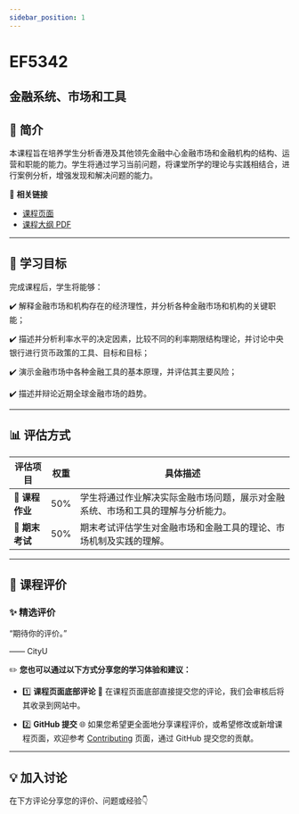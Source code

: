 ```yaml
---
sidebar_position: 1
---
```


# EF5342
## 金融系统、市场和工具

## **📘 简介**
本课程旨在培养学生分析香港及其他领先金融中心金融市场和金融机构的结构、运营和职能的能力。学生将通过学习当前问题，将课堂所学的理论与实践相结合，进行案例分析，增强发现和解决问题的能力。

🔗 **相关链接**
- [课程页面](https://www.cityu.edu.hk/catalogue/pg/202425/course/EF5342.htm)
- [课程大纲 PDF](https://www.cityu.edu.hk/catalogue/pg/202425/course/EF5342.pdf)

---

## **🎯 学习目标**

完成课程后，学生将能够：

✔️ 解释金融市场和机构存在的经济理性，并分析各种金融市场和机构的关键职能；

✔️ 描述并分析利率水平的决定因素，比较不同的利率期限结构理论，并讨论中央银行进行货币政策的工具、目标和目标；

✔️ 演示金融市场中各种金融工具的基本原理，并评估其主要风险；

✔️ 描述并辩论近期全球金融市场的趋势。

---

## **📊 评估方式**

| **评估项目**          | **权重** | **具体描述**                                                                                       |
|----------------------|---------|---------------------------------------------------------------------------------------------------|
| **📄 课程作业**       | 50%     | 学生将通过作业解决实际金融市场问题，展示对金融系统、市场和工具的理解与分析能力。                  |
| **📝 期末考试**       | 50%     | 期末考试评估学生对金融市场和金融工具的理论、市场机制及实践的理解。                              |

---

## **💬 课程评价**

### ✨ **精选评价**
<div className={commentStyles.commentBox}>
    <p className={commentStyles.commentText}>
        “期待你的评价。”
    </p>
    <p className={commentStyles.commentAuthor}>—— CityU</p>
</div>

✏️ **您也可以通过以下方式分享您的学习体验和建议：**

- 1️⃣ **课程页面底部评论**
💬 在课程页面底部直接提交您的评论，我们会审核后将其收录到网站中。

- 2️⃣ **GitHub 提交**
🌐 如果您希望更全面地分享课程评价，或希望修改或新增课程页面，欢迎参考 [Contributing](https://penjc.github.io/cityU-navigator/contributing) 页面，通过 GitHub 提交您的贡献。



---

## **💡 加入讨论**

在下方评论分享您的评价、问题或经验👇
<Utterances />
